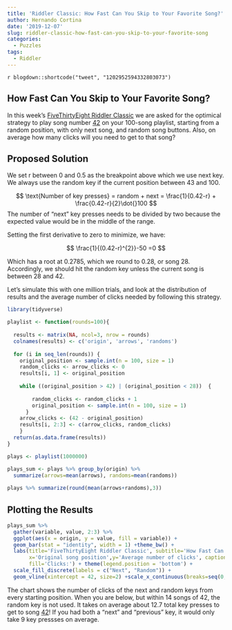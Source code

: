 ```yaml
---
title: 'Riddler Classic: How Fast Can You Skip to Your Favorite Song?'
author: Hernando Cortina
date: '2019-12-07'
slug: riddler-classic-how-fast-can-you-skip-to-your-favorite-song
categories:
  - Puzzles
tags:
  - Riddler
---
```


`r blogdown::shortcode("tweet", "1202952594332803073")`


## How Fast Can You Skip to Your Favorite Song?

In this week's [FiveThirtyEight Riddler Classic](https://fivethirtyeight.com/features/how-fast-can-you-skip-to-your-favorite-song/) we are asked for the optimical strategy to play song number [42](http://news.mit.edu/2019/answer-life-universe-and-everything-sum-three-cubes-mathematics-0910) on your 100-song playlist, starting from a random position, with only next song, and random song buttons. Also, on average how many clicks will you need to get to that song?

## Proposed Solution
We set r between 0 and 0.5 as the breakpoint above which we use next key. We always use the random key if the current position between 43 and 100.

$$
\text{Number of key presses} = random + next = \frac{1}{0.42-r} + \frac{0.42-r}{2}\dot{}100
$$
The number of "next" key presses needs to be divided by two because the expected value would be in the middle of the range.

Setting the first derivative to zero to minimize, we have:

$$
\frac{1}{(0.42-r)^{2}}-50 =0
$$

Which has a root at 0.2785, which we round to 0.28, or song 28. Accordingly, we should hit the random key unless the current song is between 28 and 42.

Let's simulate this with one million trials, and look at the distribution of results and the average number of clicks needed by following this strategy.

```r
library(tidyverse)

playlist <- function(rounds=100){
  
  results <- matrix(NA, ncol=3, nrow = rounds)
  colnames(results) <- c('origin', 'arrows', 'randoms')
  
  for (i in seq_len(rounds)) {
    original_position <- sample.int(n = 100, size = 1)
    random_clicks <- arrow_clicks <- 0
    results[i, 1] <- original_position
    
    while ((original_position > 42) | (original_position < 28))  {
    
        random_clicks <- random_clicks + 1
        original_position <- sample.int(n = 100, size = 1)
      }
    arrow_clicks <- (42 - original_position)
    results[i, 2:3] <- c(arrow_clicks, random_clicks)
    }
  return(as.data.frame(results))
}

plays <- playlist(1000000)

plays_sum <- plays %>% group_by(origin) %>%
  summarize(arrows=mean(arrows), randoms=mean(randoms))
  
plays %>% summarize(round(mean(arrows+randoms),3))
```

## Plotting the Results

```r
plays_sum %>% 
  gather(variable, value, 2:3) %>% 
  ggplot(aes(x = origin, y = value, fill = variable)) + 
  geom_bar(stat = "identity", width = 1) +theme_bw() +
  labs(title='FiveThirtyEight Riddler Classic', subtitle='How Fast Can You Skip To Your Favorite Song?',
       x='Original song position',y='Average number of clicks', caption = 'By @cortinah, Dec 7, 2019',
       fill='Clicks:') + theme(legend.position = 'bottom') +
  scale_fill_discrete(labels = c("Next", "Random")) +
  geom_vline(xintercept = 42, size=2) +scale_x_continuous(breaks=seq(0, 100, 10))
```

The chart shows the number of clicks of the next and random keys from every starting position.  When you are below, but within 14 songs of 42, the random key is not used.  It takes on average about 12.7 total key presses to get to song [42](https://hitchhikers.fandom.com/wiki/42)!  If you had both a "next" and "previous" key, it would only take 9 key pressses on average.